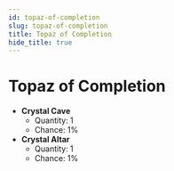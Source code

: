 ```yaml
---
id: topaz-of-completion
slug: topaz-of-completion
title: Topaz of Completion
hide_title: true
---
```



# <ItemIcon iconId="2600"/> Topaz of Completion
- **Crystal Cave**
	- Quantity: 1
	- Chance: 1%
- **Crystal Altar**
	- Quantity: 1
	- Chance: 1%

